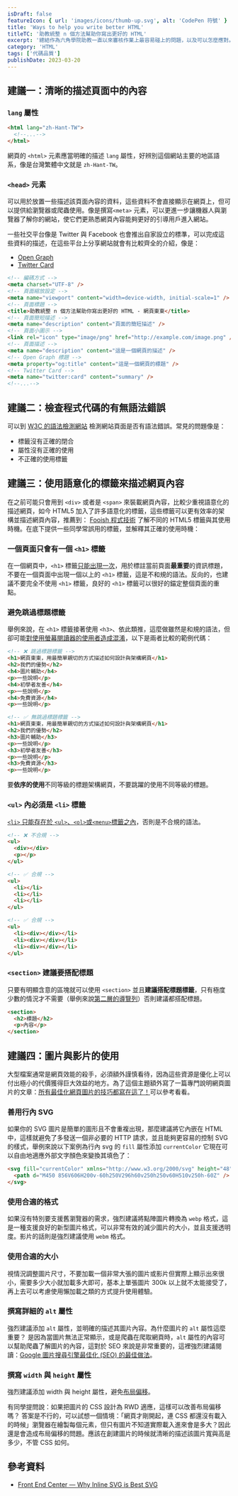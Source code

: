 ```yaml
---
isDraft: false
featureIcon: { url: 'images/icons/thumb-up.svg', alt: 'CodePen 符號' }
title: 'Ways to help you write better HTML'
titleTC: '助教統整 n 個方法幫助你寫出更好的 HTML'
excerpt: '總結作為六角學院助教一直以來審核作業上最容易碰上的問題，以及可以怎麼應對。了解整篇文章將可以迴避掉很多同學最常踩的坑！'
category: 'HTML'
tags: ['代碼品質']
publishDate: 2023-03-20
---
```


## 建議一：清晰的描述頁面中的內容

### `lang` 屬性

```html
<html lang="zh-Hant-TW">
  <!--...-->
</html>
```

網頁的 `<html>` 元素應當明確的描述 `lang` 屬性，好辨別這個網站主要的地區語系，像是台灣繁體中文就是 `zh-Hant-TW`。

### `<head>` 元素

可以用於放置一些描述該頁面內容的資料，這些資料不會直接顯示在網頁上，但可以提供給瀏覽器或爬蟲使用。像是撰寫`<meta>` 元素，可以更進一步讓機器人與瀏覽器了解你的網站，使它們更熟悉網頁內容能夠更好的引導用戶進入網站。

一些社交平台像是 Twitter 與 Facebook 也會推出自家設立的標準，可以完成這些資料的描述，在這些平台上分享網站就會有比較齊全的介紹，像是：

- [Open Graph](https://ogp.me/)
- [Twitter Card](https://developer.twitter.com/en/docs/twitter-for-websites/cards/guides/getting-started)

```html
<!-- 編碼方式 -->
<meta charset="UTF-8" />
<!-- 頁面縮放設定 -->
<meta name="viewport" content="width=device-width, initial-scale=1" />
<!-- 頁面標題 -->
<title>助教統整 n 個方法幫助你寫出更好的 HTML - 網頁東東</title>
<!-- 頁面簡短描述 -->
<meta name="description" content="頁面的簡短描述" />
<!-- 頁面小圖示 -->
<link rel="icon" type="image/png" href="http://example.com/image.png" />
<!-- 頁面描述 -->
<meta name="description" content="這是一個網頁的描述" />
<!-- Open Graph 標題 -->
<meta property="og:title" content="這是一個網頁的標題" />
<!-- Twitter Card -->
<meta name="twitter:card" content="summary" />
<!--...-->
```

## 建議二：檢查程式代碼的有無語法錯誤

可以到 [W3C 的語法檢測網站](https://validator.w3.org/) 檢測網站頁面是否有語法錯誤。常見的問題像是：

- 標籤沒有正確的閉合
- 屬性沒有正確的使用
- 不正確的使用標籤

## 建議三：使用語意化的標籤來描述網頁內容

在之前可能只會用到 `<div>` 或者是 `<span>` 來裝載網頁內容，比較少重視語意化的描述網頁，如今 HTML5 加入了許多語意化的標籤，這些標籤可以更有效率的架構並描述網頁內容，推薦到： [Fooish 程式技術](https://www.fooish.com/html/what-is-html5.html) 了解不同的 HTML5 標籤與其使用時機。在底下提供一些同學常誤用的標籤，並解釋其正確的使用時機：

### 一個頁面只會有一個 `<h1>` 標籤

在一個網頁中，`<h1>` 標籤[只能出現一次](https://developer.mozilla.org/en-US/docs/Web/HTML/Element/Heading_Elements#avoid_using_multiple_h1_elements_on_one_page)，用於標註當前頁面**最重要**的資訊標題，不要在一個頁面中出現一個以上的 `<h1>` 標籤，這是不和規的語法。反向的，也建議不要完全不使用 `<h1>` 標籤，良好的 `<h1>` 標籤可以很好的錨定整個頁面的重點。

### 避免跳過標題標籤

舉例來說，在 `<h1>` 標籤接著使用 `<h3>`、依此類推，這麼做雖然是和規的語法，但卻可能[對使用螢幕閱讀器的使用者造成混淆](https://stackoverflow.com/questions/55186750/is-it-okay-to-skip-heading-levels-when-creating-html-pages)，以下是兩者比較的範例代碼：

```html
<!-- ❌ 跳過標題標籤 -->
<h1>網頁東東，用最簡單親切的方式描述如何設計與架構網頁</h1>
<h2>我們的優勢</h2>
<h4>圖片輔助</h4>
<p>一些說明</p>
<h4>初學者友善</h4>
<p>一些說明</p>
<h4>免費資源</h4>
<p>一些說明</p>

<!-- ✅ 無跳過標題標籤 -->
<h1>網頁東東，用最簡單親切的方式描述如何設計與架構網頁</h1>
<h2>我們的優勢</h2>
<h3>圖片輔助</h3>
<p>一些說明</p>
<h3>初學者友善</h3>
<p>一些說明</p>
<h3>免費資源</h3>
<p>一些說明</p>
```

要**依序的使用**不同等級的標題架構網頁，不要跳躍的使用不同等級的標題。

### `<ul>` 內必須是 `<li>` 標籤

[`<li>` 只能存在於 `<ul>`、`<ol>`或`<menu>`標籤之內](https://developer.mozilla.org/en-US/docs/Web/HTML/Element/li)，否則是不合規的語法。

```html
<!-- ❌ 不合規 -->
<ul>
  <div></div>
  <p></p>
</ul>

<!-- ✅ 合規 -->
<ul>
  <li></li>
  <li></li>
  <li></li>
</ul>

<!-- ✅ 合規 -->
<ul>
  <li><div></div></li>
  <li><div></div></li>
  <li><div></div></li>
</ul>
```

### `<section>` 建議要搭配標題

只要有明顯含意的區塊就可以使用 `<section>` 並且**建議搭配標題標籤**，只有極度少數的情況才不需要（舉例來說[第二層的導覽列](https://developer.mozilla.org/en-US/docs/Web/HTML/Element/section#using_a_section_without_a_heading)）否則建議都搭配標題。

```html
<section>
  <h2>標題</h2>
  <p>內容</p>
</section>
```

## 建議四：圖片與影片的使用

大型檔案通常是網頁效能的殺手，必須額外謹慎看待，因為這些資源是優化上可以付出極小的代價獲得巨大效益的地方。為了這個主題額外寫了一篇專門說明網頁圖片的文章：[所有最佳化網頁圖片的技巧都寫在這了！](/post/all-you-need-to-know-about-optimal-images/)可以參考看看。

### 善用行內 SVG

如果你的 SVG 圖片是簡單的圖形且不會重複出現，那麼建議將它內嵌在 HTML 中，這樣就避免了多發送一個非必要的 HTTP 請求，並且能夠更容易的控制 SVG 的樣式，舉例來說以下案例為行內 svg 的 `fill` 屬性添加 `currentColor` 它現在可以自由地適應外部文字顏色來變換其填色了：

```html
<svg fill="currentColor" xmlns="http://www.w3.org/2000/svg" height="48" viewBox="0 96 960 960" width="48">
  <path d="M450 856V606H200v-60h250V296h60v250h250v60H510v250h-60Z" />
</svg>
```

### 使用合適的格式

如果沒有特別要支援舊瀏覽器的需求，強烈建議將點陣圖片轉換為 `webp` 格式，這是一種支援良好的新型圖片格式，可以非常有效的減少圖片的大小，並且支援透明度。影片的話則是強烈建議使用 `webm` 格式。

### 使用合適的大小

視情況調整圖片尺寸，不要加載一個非常大張的圖片或影片但實際上顯示出來很小，需要多少大小就加載多大即可，基本上單張圖片 300k 以上就不太能接受了，再上去可以考慮使用懶加載之類的方式提升使用體驗。

### 撰寫詳細的 `alt` 屬性

強烈建議添加 `alt` 屬性，並明確的描述其圖片內容。為什麼圖片的 `alt` 屬性這麼重要？ 是因為當圖片無法正常顯示，或是爬蟲在爬取網頁時，`alt` 屬性的內容可以幫助爬蟲了解圖片的內容，這對於 SEO 來說是非常重要的，這裡強烈建議閱讀：[Google 圖片搜尋引擎最佳化 (SEO) 的最佳做法](https://developers.google.com/search/docs/appearance/google-images?hl=zh-tw)。

### 撰寫 `width` 與 `height` 屬性

強烈建議添加 width 與 height 屬性，避免[布局偏移](https://web.dev/i18n/zh/optimize-cls/)。

有同學提問說：如果把圖片的 CSS 設計為 RWD 適應，這樣可以改善布局偏移嗎？
答案是不行的，可以試想一個情境：「網頁才剛開起，連 CSS 都還沒有載入的時候」瀏覽器在繪製每個元素，但只有圖片不知道實際載入進來會是多大？因此還是會造成布局偏移的問題。應該在創建圖片的時候就清晰的描述該圖片寬與高是多少，不管 CSS 如何。

## 參考資料

- [Front End Center — Why Inline SVG is Best SVG](https://www.youtube.com/watch?v=af4ZQJ14yu8)
